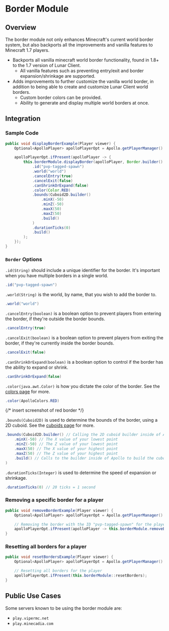 # Border Module

## Overview

The border module not only enhances Minecraft's current world border system, but also backports all the improvements and vanilla features to Minecraft 1.7 players.

-   Backports all vanilla minecraft world border functionality, found in 1.8+ to the 1.7 version of Lunar Client.
    -   All vanilla features such as preventing entry/exit and border expansion/shrinkage are supported.
-   Adds improvements to further customize the vanilla world border, in addition to being able to create and customize Lunar Client world borders.
    -   Custom border colors can be provided.
    -   Ability to generate and display multiple world borders at once.

## Integration

### Sample Code

```java
public void displayBorderExample(Player viewer) {
    Optional<ApolloPlayer> apolloPlayerOpt = Apollo.getPlayerManager().getPlayer(viewer.getUniqueId());

    apolloPlayerOpt.ifPresent(apolloPlayer -> {
        this.borderModule.displayBorder(apolloPlayer, Border.builder()
            .id("pvp-tagged-spawn")
            .world("world")
            .cancelEntry(true)
            .cancelExit(false)
            .canShrinkOrExpand(false)
            .color(Color.RED)
            .bounds(Cuboid2D.builder()
                .minX(-50)
                .minZ(-50)
                .maxX(50)
                .maxZ(50)
                .build()
            )
            .durationTicks(0)
            .build()
        );
    });
}
```

### `Border` Options

`.id(String)` should include a unique identifier for the border. It's important when you have multiple borders in a single world.

```java
.id("pvp-tagged-spawn")
```

`.world(String)` is the world, by name, that you wish to add the border to.

```java
.world("world")
```

`.cancelEntry(boolean)` is a boolean option to prevent players from entering the border, if they're outside the border bounds.

```java
.cancelEntry(true)
```

`.cancelExit(boolean)` is a boolean option to prevent players from exiting the border, if they're currently inside the border bounds.

```java
.cancelExit(false)
```

`.canShrinkOrExpand(boolean)` is a boolean option to control if the border has the ability to expand or shrink.

```java
.canShrinkOrExpand(false)
```

`.color(java.awt.Color)` is how you dictate the color of the border. See the [colors page](/apollo/developers/utilities/colors) for more.

```java
.color(ApolloColors.RED)
```

{/* insert screenshot of red border */}

`.bounds(Cuboid2D)` is used to determine the bounds of the border, using a 2D cuboid. See the [cuboids page](/apollo/developers/utilities/cuboids) for more.

```java
.bounds(Cuboid2D.builder() // Calling the 2D cuboid builder inside of Apollo
    .minX(-50) // The X value of your lowest point
    .minZ(-50) // The Z value of your lowest point
    .maxX(50) // The X value of your highest point
    .maxZ(50) // The Z value of your highest point
    .build() // Calls to the builder inside of Apollo to build the cuboid
)
```

`.durationTicks(Integer)` is used to determine the speed of expansion or shrinkage.

```java
.durationTicks(0) // 20 ticks = 1 second
```

### Removing a specific border for a player

```java
public void removeBorderExample(Player viewer) {
    Optional<ApolloPlayer> apolloPlayerOpt = Apollo.getPlayerManager().getPlayer(viewer.getUniqueId());

    // Removing the border with the ID "pvp-tagged-spawn" for the player
    apolloPlayerOpt.ifPresent(apolloPlayer -> this.borderModule.removeBorder(apolloPlayer, "pvp-tagged-spawn"));
}
```

### Resetting all borders for a player

```java
public void resetBordersExample(Player viewer) {
    Optional<ApolloPlayer> apolloPlayerOpt = Apollo.getPlayerManager().getPlayer(viewer.getUniqueId());

    // Resetting all borders for the player
    apolloPlayerOpt.ifPresent(this.borderModule::resetBorders);
}
```

## Public Use Cases

Some servers known to be using the border module are:

-   `play.vipermc.net`
-   `play.minecadia.com`
